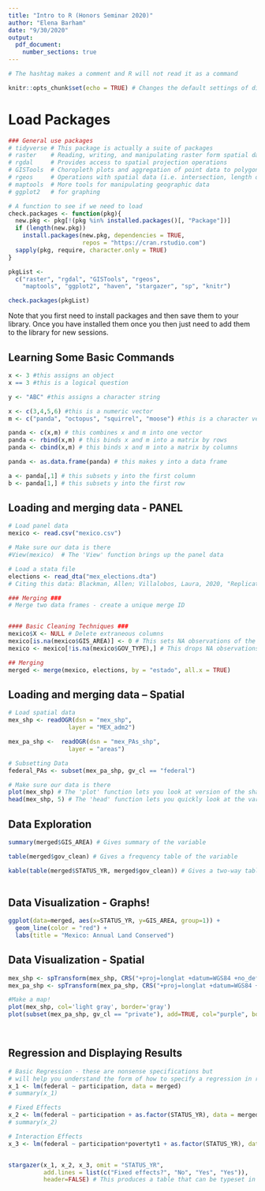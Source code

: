 ```yaml
---
title: "Intro to R (Honors Seminar 2020)"
author: "Elena Barham"
date: "9/30/2020"
output: 
  pdf_document: 
    number_sections: true
---
```

```r
# The hashtag makes a comment and R will not read it as a command 

knitr::opts_chunk$set(echo = TRUE) # Changes the default settings of different chunks of code in our R Markdown file. 
```

# Load Packages 

```r
### General use packages 
# tidyverse # This package is actually a suite of packages 
# raster    # Reading, writing, and manipulating raster form spatial data 
# rgdal     # Provides access to spatial projection operations 
# GISTools  # Choropleth plots and aggregation of point data to polygons 
# rgeos     # Operations with spatial data (i.e. intersection, length of spatial forms)
# maptools  # More tools for manipulating geographic data 
# ggplot2   # for graphing

# A function to see if we need to load
check.packages <- function(pkg){
  new.pkg <- pkg[!(pkg %in% installed.packages()[, "Package"])]
  if (length(new.pkg))
    install.packages(new.pkg, dependencies = TRUE,
                     repos = "https://cran.rstudio.com")
  sapply(pkg, require, character.only = TRUE)
}

pkgList <- 
  c("raster", "rgdal", "GISTools", "rgeos", 
    "maptools", "ggplot2", "haven", "stargazer", "sp", "knitr")

check.packages(pkgList)


```

Note that you first need to install packages and then save them to your library. Once you have installed them once you then just need to add them to the library for new sessions. 

## Learning Some Basic Commands

```r
x <- 3 #this assigns an object
x == 3 #this is a logical question 

y <- "ABC" #this assigns a character string 

x <- c(3,4,5,6) #this is a numeric vector
m <- c("panda", "octopus", "squirrel", "moose") #this is a character vector 

panda <- c(x,m) # this combines x and m into one vector
panda <- rbind(x,m) # this binds x and m into a matrix by rows
panda <- cbind(x,m) # this binds x and m into a matrix by columns 

panda <- as.data.frame(panda) # this makes y into a data frame 

a <- panda[,1] # this subsets y into the first column 
b <- panda[1,] # this subsets y into the first row 

```


## Loading and merging data - PANEL 

```r
# Load panel data 
mexico <- read.csv("mexico.csv")

# Make sure our data is there
#View(mexico)  # The 'View' function brings up the panel data

# Load a stata file
elections <- read_dta("mex_elections.dta")
# Citing this data: Blackman, Allen; Villalobos, Laura, 2020, "Replication data for Use Forests or Lose Them? Regulated Timber Extraction and Tree Cover Loss in Mexico", https://doi.org/10.7910/DVN/NPUCWT, Harvard Dataverse, V1, UNF:6:ziy566ZTxSlzbBPEvBz+Nw== [fileUNF]

### Merging ###   
# Merge two data frames - create a unique merge ID 


#### Basic Cleaning Techniques ### 
mexico$X <- NULL # Delete extraneous columns  
mexico[is.na(mexico$GIS_AREA)] <- 0 # This sets NA observations of the variable attacks to '0' 
mexico <- mexico[!is.na(mexico$GOV_TYPE),] # This drops NA observations of the specified variable 

## Merging 
merged <- merge(mexico, elections, by = "estado", all.x = TRUE)

```


## Loading and merging data -- Spatial

```r
# Load spatial data 
mex_shp <- readOGR(dsn = "mex_shp",
                 layer = "MEX_adm2") 

mex_pa_shp <-  readOGR(dsn = "mex_PAs_shp",
                 layer = "areas") 

# Subsetting Data 
federal_PAs <- subset(mex_pa_shp, gv_cl == "federal")

# Make sure our data is there 
plot(mex_shp) # The 'plot' function lets you look at version of the shape file with no attributes
head(mex_shp, 5) # The 'head' function lets you quickly look at the variables in a shape file 

```


## Data Exploration 

```r
summary(merged$GIS_AREA) # Gives summary of the variable 

table(merged$gov_clean) # Gives a frequency table of the variable
```



```r
kable(table(merged$STATUS_YR, merged$gov_clean)) # Gives a two-way table of the variables 
 
```

## Data Visualization - Graphs!  

```r

ggplot(data=merged, aes(x=STATUS_YR, y=GIS_AREA, group=1)) +
  geom_line(color = "red") +
  labs(title = "Mexico: Annual Land Conserved")

```


## Data Visualization - Spatial 

```r

mex_shp <- spTransform(mex_shp, CRS("+proj=longlat +datum=WGS84 +no_defs")) # Project 
mex_pa_shp <- spTransform(mex_pa_shp, CRS("+proj=longlat +datum=WGS84 +no_defs")) # Project 

#Make a map! 
plot(mex_shp, col='light gray', border='gray')
plot(subset(mex_pa_shp, gv_cl == "private"), add=TRUE, col="purple", border = "purple")

 
```

##  Regression and Displaying Results 

```r
# Basic Regression - these are nonsense specifications but 
# will help you understand the form of how to specify a regression in r 
x_1 <- lm(federal ~ participation, data = merged)  
# summary(x_1)

# Fixed Effects 
x_2 <- lm(federal ~ participation + as.factor(STATUS_YR), data = merged)
# summary(x_2)

# Interaction Effects 
x_3 <- lm(federal ~ participation*povertyt1 + as.factor(STATUS_YR), data = merged)


stargazer(x_1, x_2, x_3, omit = "STATUS_YR", 
          add.lines = list(c("Fixed effects?", "No", "Yes", "Yes")),
          header=FALSE) # This produces a table that can be typeset in LaTeX. 

```

